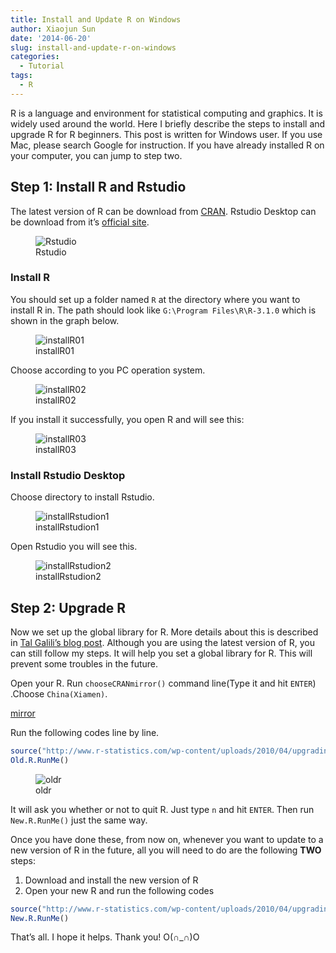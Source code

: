 ```yaml
---
title: Install and Update R on Windows
author: Xiaojun Sun
date: '2014-06-20'
slug: install-and-update-r-on-windows
categories:
  - Tutorial
tags:
  - R
---
```


R is a language and environment for statistical computing and graphics. It is widely used around the world. Here I briefly describe the steps to install and upgrade R for R beginners. This post is written for Windows user. If you use Mac, please search Google for instruction. If you have already installed R on your computer, you can jump to step two.

## Step 1: Install R and Rstudio

The latest version of R can be download from [CRAN][2]. Rstudio Desktop can be download from it's [official site][3]. 

![Rstudio](http://i.imgbox.com/IHpsi4Gn.png )

### Install R

You should set up a folder named `R` at the directory where you want to install R in. The path should look like `G:\Program Files\R\R-3.1.0` which is shown in the graph below.

![installR01](http://i.imgbox.com/IRTRIvg5.jpg "Choose directory to install R")

Choose according to you PC operation system.

![installR02](http://i.imgbox.com/fo9YGrzg.jpg "Choose according to you PC system")

If you install it successfully, you open R and will see this:

![installR03](http://i.imgbox.com/5aw3DW4B.jpg "R windows") 

### Install Rstudio Desktop

Choose directory to install Rstudio.

![installRstudion1](http://i.imgbox.com/exN40Tst.jpg)

Open Rstudio you will see this.

![installRstudion2](http://i.imgbox.com/W5BWO12s.jpg)


## Step 2: Upgrade R

Now we set up the global library for R. More details about this is described in [Tal Galili's blog post][1]. Although you are using the latest version of R, you can still follow my steps. It will help you set a global library for R. This will prevent some troubles in the future.

Open your R. Run `chooseCRANmirror()` command line(Type it and hit `ENTER`) .Choose `China(Xiamen)`.

[mirror](http://i.imgbox.com/nMC12nzx.jpg "Choose Mirror")

Run the following codes line by line.

```r
source("http://www.r-statistics.com/wp-content/uploads/2010/04/upgrading-R-on-windows.r.txt")
Old.R.RunMe()
```


![oldr](http://i.imgbox.com/yn5SmnIH.jpg)

It will ask you whether or not to quit R. Just type `n` and hit `ENTER`. Then run `New.R.RunMe()` just the same way.


Once you have done these, from now on, whenever you want to update to a new version of R in the future, all you will need to do are the following **TWO** steps:

1. Download and install the new version of R
2. Open your new R and run the following codes

```r
source("http://www.r-statistics.com/wp-content/uploads/2010/04/upgrading-R-on-windows.r.txt")
New.R.RunMe()
```


That's all. I hope it helps. Thank you! O(∩_∩)O



[1]: http://www.r-statistics.com/2010/04/changing-your-r-upgrading-strategy-and-the-r-code-to-do-it-on-windows/
[2]: http://mirrors.xmu.edu.cn/CRAN/
[3]: http://www.rstudio.com/products/rstudio/download/
